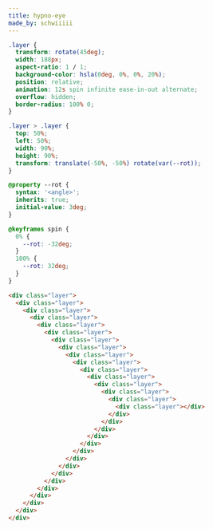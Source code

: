 ```yaml
---
title: hypno-eye
made_by: schwiiiii
---
```


```css
.layer {
  transform: rotate(45deg);
  width: 188px;
  aspect-ratio: 1 / 1;
  background-color: hsla(0deg, 0%, 0%, 20%);
  position: relative;
  animation: 12s spin infinite ease-in-out alternate;
  overflow: hidden;
  border-radius: 100% 0;
}

.layer > .layer {
  top: 50%;
  left: 50%;
  width: 90%;
  height: 90%;
  transform: translate(-50%, -50%) rotate(var(--rot));
}

@property --rot {
  syntax: '<angle>';
  inherits: true;
  initial-value: 3deg;
}

@keyframes spin {
  0% {
    --rot: -32deg;
  }
  100% {
    --rot: 32deg;
  }
}
```

```html
<div class="layer">
  <div class="layer">
    <div class="layer">
      <div class="layer">
        <div class="layer">
          <div class="layer">
            <div class="layer">
              <div class="layer">
                <div class="layer">
                  <div class="layer">
                    <div class="layer">
                      <div class="layer">
                        <div class="layer">
                          <div class="layer">
                            <div class="layer">
                              <div class="layer"></div>
                            </div>
                          </div>
                        </div>
                      </div>
                    </div>
                  </div>
                </div>
              </div>
            </div>
          </div>
        </div>
      </div>
    </div>
  </div>
</div>
```
